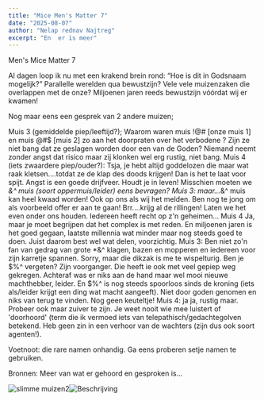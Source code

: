 ```yaml
---
title: "Mice Men's Matter 7"
date: "2025-08-07"
author: "Nelap rednav Najtreg"
excerpt: "En  er is meer"
---
```

Men's Mice Matter 7

Al dagen loop ik nu met een krakend brein rond: “Hoe is dit in Godsnaam mogelijk?”
Parallelle werelden qua bewustzijn? Vele vele muizenzaken die overlappen met de onze?
Miljoenen jaren reeds bewustzijn vóórdat wij er kwamen!

Nog maar eens een gesprek van 2 andere muizen;

Muis 3 (gemiddelde piep/leeftijd?);
Waarom waren muis !@# [onze muis 1] en muis @#$ [muis 2] zo aan het doorpraten over het verbodene ? Zijn ze niet bang dat ze geslagen worden door een van de Goden?
Niemand neemt zonder angst dat risico maar zij klonken wel erg rustig, niet bang.
Muis 4 (iets zwaardere piep/ouder?):
Tsja, je hebt altijd goddelozen die maar wat raak kletsen....totdat ze de klap des doods krijgen! Dan is het te laat voor spijt. Angst is een goede drijfveer. Houdt je in leven!
Misschien moeten we *&^ muis (soort oppermuis/leider) eens bevragen?
Muis 3: maar...*&^ muis kan heel kwaad worden! Ook op ons als wij het melden.
Ben nog te jong om als voorbeeld offer er aan te gaan! Brr....krijg al de rillingen!
Laten we het even onder ons houden. Iedereen heeft recht op z'n geheimen...
Muis 4 Ja, maar je moet begrijpen dat het complex is met reden. En miljoenen jaren is het goed gegaan, laatste millennia wat minder maar nog steeds goed te doen.
Juist daarom best wel wat delen, voorzichtig.
Muis 3: Ben niet zo'n fan van gedrag van grote *&^ klagen, bazen en mopperen en iedereen voor zijn karretje spannen. Sorry, maar die dikzak is me te wispelturig.
Ben je $%^ vergeten? Zijn voorganger. Die heeft ie ook met veel gepiep weg gekregen.
Achteraf was er niks aan de hand maar wel mooi nieuwe machthebber, leider. En $%^ is nog steeds spoorloos sinds de kroning (iets als/leider krijgt een ding wat macht aangeeft).
Niet door goden genomen en niks van terug te vinden. Nog geen keuteltje!
Muis 4: ja ja, rustig maar. Probeer ook maar zuiver te zijn. Je weet nooit wie mee luistert of 'doorhoord' (term die ik vermoed iets van telepathisch/gedachtegolven betekend.
Heb geen zin in een verhoor van de wachters (zijn dus ook soort agenten!).


Voetnoot: die rare namen onhandig. Ga eens proberen setje namen te gebruiken.

Bronnen: Meer van wat er gehoord en gesproken is...

![slimme muizen2](/1muis-smart2.jpg)<img src="/1muis-smart2.jpg" alt="Beschrijving" style="max-width: 400px; height: auto;" />

